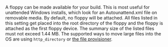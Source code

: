<!-- Code generated from the comments of the FloppyConfig struct in packer-plugin-sdk/multistep/commonsteps/floppy_config.go; DO NOT EDIT MANUALLY -->

A floppy can be made available for your build. This is most useful for
unattended Windows installs, which look for an Autounattend.xml file on
removable media. By default, no floppy will be attached. All files listed in
this setting get placed into the root directory of the floppy and the floppy
is attached as the first floppy device. The summary size of the listed files
must not exceed 1.44 MB. The supported ways to move large files into the OS
are using `http_directory` or [the file
provisioner](/docs/provisioners/file).
